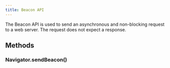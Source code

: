 ```yaml
---
title: Beacon API
---
```



The Beacon API is used to send an asynchronous and non-blocking request to a web server. The request does not expect a response.

<LinkCard
  title="Beacon API - Web APIs | MDN"
  href="https://developer.mozilla.org/en-US/docs/Web/API/Beacon_API"
  target="_blank"
/>

## Methods

### Navigator.sendBeacon()

<LinkCard
  title="Navigator: sendBeacon() method | MDN"
  href="https://developer.mozilla.org/en-US/docs/Web/API/Navigator/sendBeacon"
  target="_blank"
/>

<Playground client:only="react" theme="dark" script={Navigator_sendBeacon} />